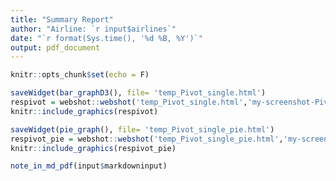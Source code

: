 ---
title: "Summary Report"
author: "Airline: `r input$airlines`"
date: "`r format(Sys.time(), '%d %B, %Y')`"
output: pdf_document
---

```{r setup, include=FALSE}
knitr::opts_chunk$set(echo = F)
```



```{r Interval1, out.width = "510px"}
saveWidget(bar_graphD3(), file= 'temp_Pivot_single.html')
respivot = webshot::webshot('temp_Pivot_single.html','my-screenshot-Pivot_single.png', zoom = 1.2)
knitr::include_graphics(respivot)
```

```{r Interval_pie,eval=input$OneMore, out.width = "510px"}
saveWidget(pie_graph(), file= 'temp_Pivot_single_pie.html')
respivot_pie = webshot::webshot('temp_Pivot_single_pie.html','my-screenshot-Pivot_single_pie.png', zoom = 1.2)
knitr::include_graphics(respivot_pie)
```


```{r Interval2, warning = FALSE}
note_in_md_pdf(input$markdowninput)
```









